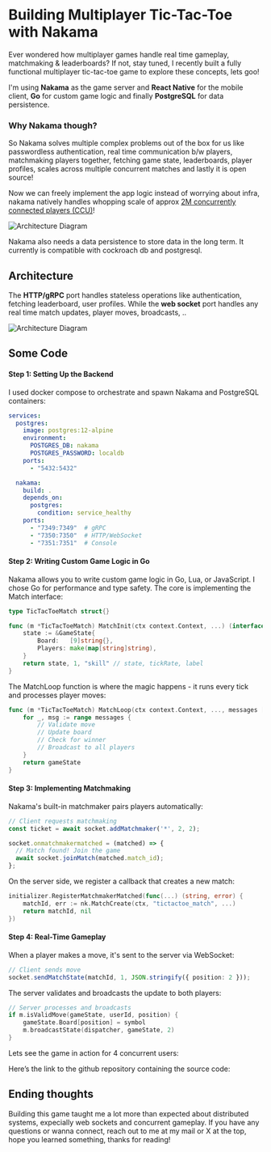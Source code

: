 
# Building Multiplayer Tic-Tac-Toe with Nakama




Ever wondered how multiplayer games handle real time gameplay, matchmaking & leaderboards? If not, stay tuned, I recently built a fully functional multiplayer tic-tac-toe game to explore these concepts, lets goo!

I'm using **Nakama** as the game server and **React Native** for the mobile client, **Go** for custom game logic and finally **PostgreSQL** for data persistence.

### Why Nakama though?

So Nakama solves multiple complex problems out of the box for us like passwordless authentication, real time communication b/w players, matchmaking players together, fetching game state, leaderboards, player profiles, scales across multiple concurrent matches and lastly it is open source!

Now we can freely implement the app logic instead of worrying about infra, nakama natively handles whopping scale of approx [2M concurrently connected players (CCU)](https://heroiclabs.com/blog/code-wizards-scale-test-of-nakama-2m-ccu/)!

![Architecture Diagram](/blogs/1/image.png)


Nakama also needs a data persistence to store data in the long term. It currently is compatible with cockroach db and postgresql.<br />


## Architecture

The **HTTP/gRPC** port handles stateless operations like authentication, fetching leaderboard, user profiles. While the **web socket** port handles any real time match updates, player moves, broadcasts, ..

![Architecture Diagram](/blogs/1/arch.png)



## Some Code

#### Step 1: Setting Up the Backend

I used docker compose to orchestrate and spawn Nakama and PostgreSQL containers:

```yaml
services:
  postgres:
    image: postgres:12-alpine
    environment:
      POSTGRES_DB: nakama
      POSTGRES_PASSWORD: localdb
    ports:
      - "5432:5432"

  nakama:
    build: .
    depends_on:
      postgres:
        condition: service_healthy
    ports:
      - "7349:7349"  # gRPC
      - "7350:7350"  # HTTP/WebSocket
      - "7351:7351"  # Console
```

#### Step 2: Writing Custom Game Logic in Go
Nakama allows you to write custom game logic in Go, Lua, or JavaScript. I chose Go for performance and type safety.
The core is implementing the Match interface:


```go
type TicTacToeMatch struct{}

func (m *TicTacToeMatch) MatchInit(ctx context.Context, ...) (interface{}, int, string) {
    state := &GameState{
        Board:   [9]string{},
        Players: make(map[string]string),
    }
    return state, 1, "skill" // state, tickRate, label
}
```
The MatchLoop function is where the magic happens - it runs every tick and processes player moves:

```go
func (m *TicTacToeMatch) MatchLoop(ctx context.Context, ..., messages []runtime.MatchData) interface{} {
    for _, msg := range messages {
        // Validate move
        // Update board
        // Check for winner
        // Broadcast to all players
    }
    return gameState
}
```




#### Step 3: Implementing Matchmaking
Nakama's built-in matchmaker pairs players automatically:

```typescript
// Client requests matchmaking
const ticket = await socket.addMatchmaker('*', 2, 2);

socket.onmatchmakermatched = (matched) => {
  // Match found! Join the game
  await socket.joinMatch(matched.match_id);
};
```

On the server side, we register a callback that creates a new match:

```go
initializer.RegisterMatchmakerMatched(func(...) (string, error) {
    matchId, err := nk.MatchCreate(ctx, "tictactoe_match", ...)
    return matchId, nil
})
```


#### Step 4: Real-Time Gameplay
When a player makes a move, it's sent to the server via WebSocket:

```typescript
// Client sends move
socket.sendMatchState(matchId, 1, JSON.stringify({ position: 2 }));
```

The server validates and broadcasts the update to both players:

```go
// Server processes and broadcasts
if m.isValidMove(gameState, userId, position) {
    gameState.Board[position] = symbol
    m.broadcastState(dispatcher, gameState, 2)
}
```

Lets see the game in action for 4 concurrent users:



Here’s the link to the github repository containing the source code: 

## Ending thoughts
Building this game taught me a lot more than expected about distributed systems, expecially web sockets and concurrent gameplay.
If you have any questions or wanna connect, reach out to me at my mail or X at the top, hope you learned something, thanks for reading!

